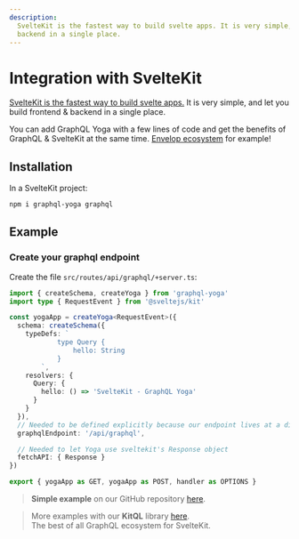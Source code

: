 ```yaml
---
description:
  SvelteKit is the fastest way to build svelte apps. It is very simple, and let you build frontend &
  backend in a single place.
---
```


# Integration with SvelteKit

[SvelteKit is the fastest way to build svelte apps.](https://kit.svelte.dev) It is very simple, and
let you build frontend & backend in a single place.

You can add GraphQL Yoga with a few lines of code and get the benefits of GraphQL & SvelteKit at the
same time. [Envelop ecosystem](https://www.envelop.dev) for example!

## Installation

In a SvelteKit project:

```sh npm2yarn
npm i graphql-yoga graphql
```

## Example

### Create your graphql endpoint

Create the file `src/routes/api/graphql/+server.ts`:

```ts filename="src/routes/api/graphql/+server.ts"
import { createSchema, createYoga } from 'graphql-yoga'
import type { RequestEvent } from '@sveltejs/kit'

const yogaApp = createYoga<RequestEvent>({
  schema: createSchema({
    typeDefs: `
			type Query {
				hello: String
			}
		`,
    resolvers: {
      Query: {
        hello: () => 'SvelteKit - GraphQL Yoga'
      }
    }
  }),
  // Needed to be defined explicitly because our endpoint lives at a different path other than `/graphql`
  graphqlEndpoint: '/api/graphql',

  // Needed to let Yoga use sveltekit's Response object
  fetchAPI: { Response }
})

export { yogaApp as GET, yogaApp as POST, handler as OPTIONS }
```

> **Simple example** on our GitHub repository
> [here](https://github.com/dotansimha/graphql-yoga/tree/main/examples/sveltekit).

> More examples with our **KitQL** library [here](https://github.com/jycouet/kitql). <br /> The best
> of all GraphQL ecosystem for SvelteKit.
